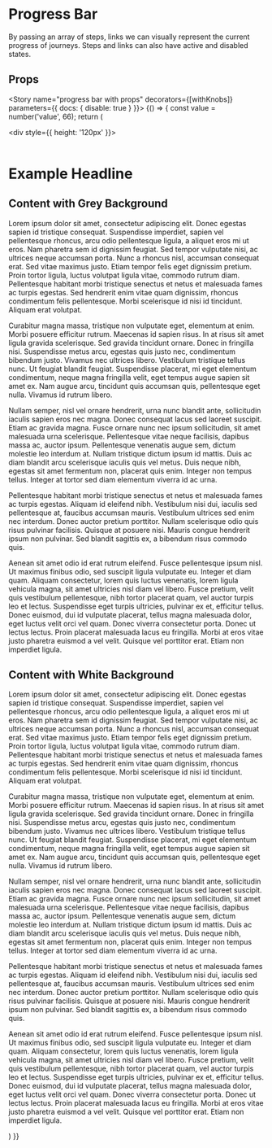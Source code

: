 
<Meta title="Components|Progress/Bar" component={Bar} />

# Progress Bar

By passing an array of steps, links we can visually represent the current progress of journeys. Steps and links can
also have active and disabled states.

<Preview>
  <Story name="progress bar">
    <div style={{maxWidth: '100%'}}>
      <Bar value={50} />
    </div>
  </Story>
</Preview>

## Props
<Props of={Bar} />

<Story name="progress bar with props" decorators={[withKnobs]} parameters={{ docs: { disable: true } }}>
  {() => {
    const value = number('value', 66);
    return (
      <div>
        <div style={{ height: '120px' }}>
          <Header number="1800 123 456" />
          <Bar value={value} />
        </div>
        <FluidContainer>
          <div className="full scrollable w-auto">
            <div className="hero">
              <h1 className="manor-h1">Example Headline</h1>
            </div>
            <div className="section">
              <FluidContainer>
                <h2 className="manor-h2">Content with Grey Background</h2>
                <p>
                  Lorem ipsum dolor sit amet, consectetur adipiscing elit. Donec egestas sapien id tristique consequat.
                  Suspendisse imperdiet, sapien vel pellentesque rhoncus, arcu odio pellentesque ligula, a aliquet eros mi
                  ut eros. Nam pharetra sem id dignissim feugiat. Sed tempor vulputate nisi, ac ultrices neque accumsan
                  porta. Nunc a rhoncus nisl, accumsan consequat erat. Sed vitae maximus justo. Etiam tempor felis eget
                  dignissim pretium. Proin tortor ligula, luctus volutpat ligula vitae, commodo rutrum diam. Pellentesque
                  habitant morbi tristique senectus et netus et malesuada fames ac turpis egestas. Sed hendrerit enim
                  vitae quam dignissim, rhoncus condimentum felis pellentesque. Morbi scelerisque id nisi id tincidunt.
                  Aliquam erat volutpat.
                </p>
                <p>
                  Curabitur magna massa, tristique non vulputate eget, elementum at enim. Morbi posuere efficitur rutrum.
                  Maecenas id sapien risus. In at risus sit amet ligula gravida scelerisque. Sed gravida tincidunt ornare.
                  Donec in fringilla nisi. Suspendisse metus arcu, egestas quis justo nec, condimentum bibendum justo.
                  Vivamus nec ultrices libero. Vestibulum tristique tellus nunc. Ut feugiat blandit feugiat. Suspendisse
                  placerat, mi eget elementum condimentum, neque magna fringilla velit, eget tempus augue sapien sit amet
                  ex. Nam augue arcu, tincidunt quis accumsan quis, pellentesque eget nulla. Vivamus id rutrum libero.
                </p>
                <p>
                  Nullam semper, nisl vel ornare hendrerit, urna nunc blandit ante, sollicitudin iaculis sapien eros nec
                  magna. Donec consequat lacus sed laoreet suscipit. Etiam ac gravida magna. Fusce ornare nunc nec ipsum
                  sollicitudin, sit amet malesuada urna scelerisque. Pellentesque vitae neque facilisis, dapibus massa ac,
                  auctor ipsum. Pellentesque venenatis augue sem, dictum molestie leo interdum at. Nullam tristique dictum
                  ipsum id mattis. Duis ac diam blandit arcu scelerisque iaculis quis vel metus. Duis neque nibh, egestas
                  sit amet fermentum non, placerat quis enim. Integer non tempus tellus. Integer at tortor sed diam
                  elementum viverra id ac urna.
                </p>
                <p>
                  Pellentesque habitant morbi tristique senectus et netus et malesuada fames ac turpis egestas. Aliquam id
                  eleifend nibh. Vestibulum nisi dui, iaculis sed pellentesque at, faucibus accumsan mauris. Vestibulum
                  ultrices sed enim nec interdum. Donec auctor pretium porttitor. Nullam scelerisque odio quis risus
                  pulvinar facilisis. Quisque at posuere nisi. Mauris congue hendrerit ipsum non pulvinar. Sed blandit
                  sagittis ex, a bibendum risus commodo quis.
                </p>
                <p>
                  Aenean sit amet odio id erat rutrum eleifend. Fusce pellentesque ipsum nisl. Ut maximus finibus odio,
                  sed suscipit ligula vulputate eu. Integer et diam quam. Aliquam consectetur, lorem quis luctus
                  venenatis, lorem ligula vehicula magna, sit amet ultricies nisl diam vel libero. Fusce pretium, velit
                  quis vestibulum pellentesque, nibh tortor placerat quam, vel auctor turpis leo et lectus. Suspendisse
                  eget turpis ultricies, pulvinar ex et, efficitur tellus. Donec euismod, dui id vulputate placerat,
                  tellus magna malesuada dolor, eget luctus velit orci vel quam. Donec viverra consectetur porta. Donec ut
                  lectus lectus. Proin placerat malesuada lacus eu fringilla. Morbi at eros vitae justo pharetra euismod a
                  vel velit. Quisque vel porttitor erat. Etiam non imperdiet ligula.
                </p>
              </FluidContainer>
            </div>
            <div className="section white-bg">
              <FluidContainer>
                <h2 className="manor-h2">Content with White Background</h2>
                <p>
                  Lorem ipsum dolor sit amet, consectetur adipiscing elit. Donec egestas sapien id tristique consequat.
                  Suspendisse imperdiet, sapien vel pellentesque rhoncus, arcu odio pellentesque ligula, a aliquet eros mi
                  ut eros. Nam pharetra sem id dignissim feugiat. Sed tempor vulputate nisi, ac ultrices neque accumsan
                  porta. Nunc a rhoncus nisl, accumsan consequat erat. Sed vitae maximus justo. Etiam tempor felis eget
                  dignissim pretium. Proin tortor ligula, luctus volutpat ligula vitae, commodo rutrum diam. Pellentesque
                  habitant morbi tristique senectus et netus et malesuada fames ac turpis egestas. Sed hendrerit enim
                  vitae quam dignissim, rhoncus condimentum felis pellentesque. Morbi scelerisque id nisi id tincidunt.
                  Aliquam erat volutpat.
                </p>
                <p>
                  Curabitur magna massa, tristique non vulputate eget, elementum at enim. Morbi posuere efficitur rutrum.
                  Maecenas id sapien risus. In at risus sit amet ligula gravida scelerisque. Sed gravida tincidunt ornare.
                  Donec in fringilla nisi. Suspendisse metus arcu, egestas quis justo nec, condimentum bibendum justo.
                  Vivamus nec ultrices libero. Vestibulum tristique tellus nunc. Ut feugiat blandit feugiat. Suspendisse
                  placerat, mi eget elementum condimentum, neque magna fringilla velit, eget tempus augue sapien sit amet
                  ex. Nam augue arcu, tincidunt quis accumsan quis, pellentesque eget nulla. Vivamus id rutrum libero.
                </p>
                <p>
                  Nullam semper, nisl vel ornare hendrerit, urna nunc blandit ante, sollicitudin iaculis sapien eros nec
                  magna. Donec consequat lacus sed laoreet suscipit. Etiam ac gravida magna. Fusce ornare nunc nec ipsum
                  sollicitudin, sit amet malesuada urna scelerisque. Pellentesque vitae neque facilisis, dapibus massa ac,
                  auctor ipsum. Pellentesque venenatis augue sem, dictum molestie leo interdum at. Nullam tristique dictum
                  ipsum id mattis. Duis ac diam blandit arcu scelerisque iaculis quis vel metus. Duis neque nibh, egestas
                  sit amet fermentum non, placerat quis enim. Integer non tempus tellus. Integer at tortor sed diam
                  elementum viverra id ac urna.
                </p>
                <p>
                  Pellentesque habitant morbi tristique senectus et netus et malesuada fames ac turpis egestas. Aliquam id
                  eleifend nibh. Vestibulum nisi dui, iaculis sed pellentesque at, faucibus accumsan mauris. Vestibulum
                  ultrices sed enim nec interdum. Donec auctor pretium porttitor. Nullam scelerisque odio quis risus
                  pulvinar facilisis. Quisque at posuere nisi. Mauris congue hendrerit ipsum non pulvinar. Sed blandit
                  sagittis ex, a bibendum risus commodo quis.
                </p>
                <p>
                  Aenean sit amet odio id erat rutrum eleifend. Fusce pellentesque ipsum nisl. Ut maximus finibus odio,
                  sed suscipit ligula vulputate eu. Integer et diam quam. Aliquam consectetur, lorem quis luctus
                  venenatis, lorem ligula vehicula magna, sit amet ultricies nisl diam vel libero. Fusce pretium, velit
                  quis vestibulum pellentesque, nibh tortor placerat quam, vel auctor turpis leo et lectus. Suspendisse
                  eget turpis ultricies, pulvinar ex et, efficitur tellus. Donec euismod, dui id vulputate placerat,
                  tellus magna malesuada dolor, eget luctus velit orci vel quam. Donec viverra consectetur porta. Donec ut
                  lectus lectus. Proin placerat malesuada lacus eu fringilla. Morbi at eros vitae justo pharetra euismod a
                  vel velit. Quisque vel porttitor erat. Etiam non imperdiet ligula.
                </p>
              </FluidContainer>
            </div>
          </div>
        </FluidContainer>
      </div>
    )
  }}
</Story>
